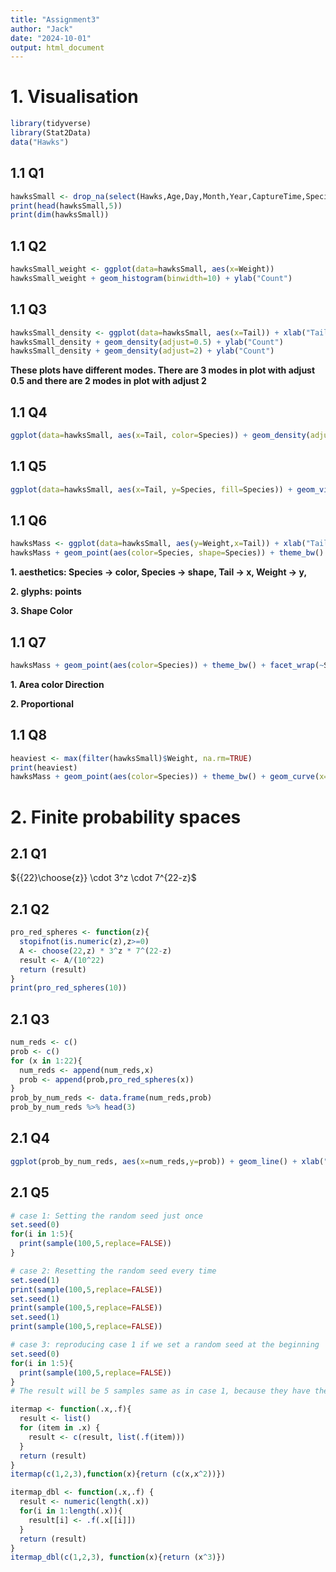 ```yaml
---
title: "Assignment3"
author: "Jack"
date: "2024-10-01"
output: html_document
---
```


# 1. Visualisation
```r
library(tidyverse)
library(Stat2Data)
data("Hawks")
```


## 1.1 Q1
```r
hawksSmall <- drop_na(select(Hawks,Age,Day,Month,Year,CaptureTime,Species,Wing,Weight,Tail))
print(head(hawksSmall,5))
print(dim(hawksSmall))
```


## 1.1 Q2
```r
hawksSmall_weight <- ggplot(data=hawksSmall, aes(x=Weight))
hawksSmall_weight + geom_histogram(binwidth=10) + ylab("Count")
```


## 1.1 Q3
```r
hawksSmall_density <- ggplot(data=hawksSmall, aes(x=Tail)) + xlab("Tail Length")
hawksSmall_density + geom_density(adjust=0.5) + ylab("Count")
hawksSmall_density + geom_density(adjust=2) + ylab("Count")
```

**These plots have different modes. There are 3 modes in plot with adjust 0.5 and there are 2 modes in plot with adjust 2**


## 1.1 Q4
```r
ggplot(data=hawksSmall, aes(x=Tail, color=Species)) + geom_density(adjust=2) + xlab("Tail length") + ylab("Count")
```


## 1.1 Q5
```r
ggplot(data=hawksSmall, aes(x=Tail, y=Species, fill=Species)) + geom_violin() + theme_bw() + xlab("Tail (mm)") +ylab("Density")
```


## 1.1 Q6
```r
hawksMass <- ggplot(data=hawksSmall, aes(y=Weight,x=Tail)) + xlab("Tail (mm)") + ylab("Weight (mm)")
hawksMass + geom_point(aes(color=Species, shape=Species)) + theme_bw()
```
**1. aesthetics: Species -> color, Species -> shape, Tail -> x, Weight -> y,**

**2. glyphs: points**

**3. Shape Color**


## 1.1 Q7
```r
hawksMass + geom_point(aes(color=Species)) + theme_bw() + facet_wrap(~Species, scales="free") +geom_smooth(method="lm",aes(color=Species))
```
**1. Area color Direction**

**2. Proportional**


## 1.1 Q8
```r
heaviest <- max(filter(hawksSmall)$Weight, na.rm=TRUE)
print(heaviest)
hawksMass + geom_point(aes(color=Species)) + theme_bw() + geom_curve(x=190,xend=196,y=1800,yend=2040,arrow=arrow(length=unit(0.5,'cm')),curvature=0.1) + geom_text(x=180,y=1790,label="heaviest hawk")
```


# 2. Finite probability spaces

## 2.1 Q1
${{22}\choose{z}} \cdot 3^z \cdot 7^{22-z}$


## 2.1 Q2
```r
pro_red_spheres <- function(z){
  stopifnot(is.numeric(z),z>=0)
  A <- choose(22,z) * 3^z * 7^(22-z)
  result <- A/(10^22)
  return (result)
}
print(pro_red_spheres(10))
```


## 2.1 Q3
```r
num_reds <- c()
prob <- c()
for (x in 1:22){
  num_reds <- append(num_reds,x)
  prob <- append(prob,pro_red_spheres(x))
}
prob_by_num_reds <- data.frame(num_reds,prob)
prob_by_num_reds %>% head(3)
```


## 2.1 Q4
```r
ggplot(prob_by_num_reds, aes(x=num_reds,y=prob)) + geom_line() + xlab("Number of reds") + ylab("Probability")
```


## 2.1 Q5

```r
# case 1: Setting the random seed just once
set.seed(0)
for(i in 1:5){
  print(sample(100,5,replace=FALSE))
}

# case 2: Resetting the random seed every time
set.seed(1)
print(sample(100,5,replace=FALSE))
set.seed(1)
print(sample(100,5,replace=FALSE))
set.seed(1)
print(sample(100,5,replace=FALSE))

# case 3: reproducing case 1 if we set a random seed at the beginning
set.seed(0)
for(i in 1:5){
  print(sample(100,5,replace=FALSE))
}
# The result will be 5 samples same as in case 1, because they have the same seed
```

```r
itermap <- function(.x,.f){
  result <- list()
  for (item in .x) {
    result <- c(result, list(.f(item)))
  }
  return (result)
}
itermap(c(1,2,3),function(x){return (c(x,x^2))})

itermap_dbl <- function(.x,.f) {
  result <- numeric(length(.x))
  for(i in 1:length(.x)){
    result[i] <- .f(.x[[i]])
  }
  return (result)
}
itermap_dbl(c(1,2,3), function(x){return (x^3)})
```

```r

```







